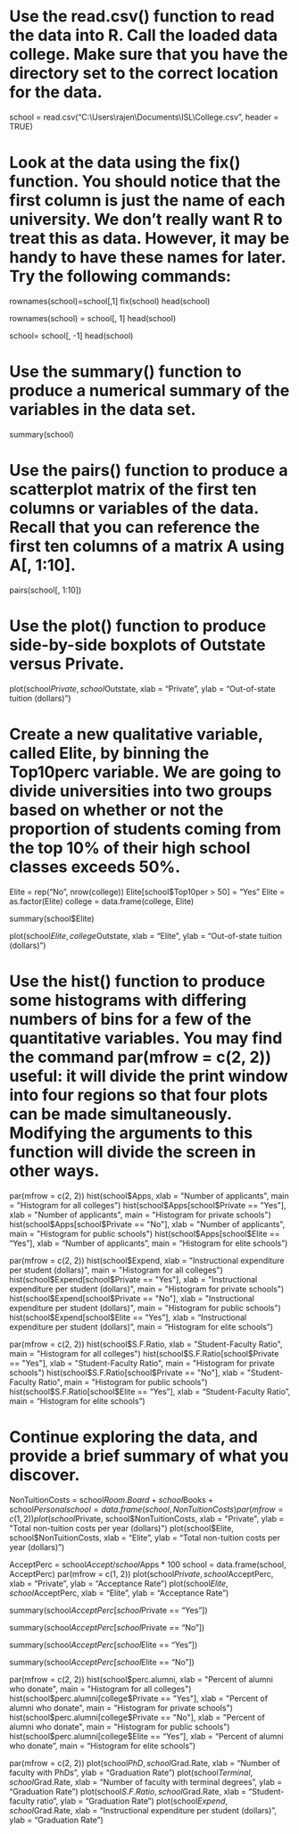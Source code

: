 # Use the read.csv() function to read the data into R. Call the loaded data college. Make sure that you have the directory set to the correct location for the data.

school = read.csv("C:\\Users\\rajen\\Documents\\ISL\\College.csv", header = TRUE)

# Look at the data using the fix() function. You should notice that the first column is just the name of each university. We don't really want R to treat this as data. However, it may be handy to have these names for later. Try the following commands:
rownames(school)=school[,1]
fix(school)
head(school)

rownames(school) = school[, 1]
head(school)

school= school[, -1]
head(school)

# Use the summary() function to produce a numerical summary of the variables in the data set.
summary(school)

# Use the pairs() function to produce a scatterplot matrix of the first ten columns or variables of the data. Recall that you can reference the first ten columns of a matrix A using A[, 1:10].

pairs(school[, 1:10])

# Use the plot() function to produce side-by-side boxplots of Outstate versus Private.

plot(school$Private, school$Outstate, xlab = "Private", ylab = "Out-of-state tuition (dollars)")

# Create a new qualitative variable, called Elite, by binning the Top10perc variable. We are going to divide universities into two groups based on whether or not the proportion of students coming from the top 10% of their high school classes exceeds 50%.

Elite = rep("No", nrow(college))
Elite[school$Top10per > 50] = "Yes"
Elite = as.factor(Elite)
college = data.frame(college, Elite)

summary(school$Elite)

plot(school$Elite, college$Outstate, xlab = "Elite", ylab = "Out-of-state tuition (dollars)")

# Use the hist() function to produce some histograms with differing numbers of bins for a few of the quantitative variables. You may find the command par(mfrow = c(2, 2)) useful: it will divide the print window into four regions so that four plots can be made simultaneously. Modifying the arguments to this function will divide the screen in other ways.

par(mfrow = c(2, 2))
hist(school$Apps, xlab = "Number of applicants", main = "Histogram for all colleges")
hist(school$Apps[school$Private == "Yes"], xlab = "Number of applicants", main = "Histogram for private schools")
hist(school$Apps[school$Private == "No"], xlab = "Number of applicants", main = "Histogram for public schools")
hist(school$Apps[school$Elite == "Yes"], xlab = "Number of applicants", main = "Histogram for elite schools")

par(mfrow = c(2, 2))
hist(school$Expend, xlab = "Instructional expenditure per student (dollars)", main = "Histogram for all colleges")
hist(school$Expend[school$Private == "Yes"], xlab = "Instructional expenditure per student (dollars)", main = "Histogram for private schools")
hist(school$Expend[school$Private == "No"], xlab = "Instructional expenditure per student (dollars)", main = "Histogram for public schools")
hist(school$Expend[school$Elite == "Yes"], xlab = "Instructional expenditure per student (dollars)", main = "Histogram for elite schools")


par(mfrow = c(2, 2))
hist(school$S.F.Ratio, xlab = "Student-Faculty Ratio", main = "Histogram for all colleges")
hist(school$S.F.Ratio[school$Private == "Yes"], xlab = "Student-Faculty Ratio", main = "Histogram for private schools")
hist(school$S.F.Ratio[school$Private == "No"], xlab = "Student-Faculty Ratio", main = "Histogram for public schools")
hist(school$S.F.Ratio[school$Elite == "Yes"], xlab = "Student-Faculty Ratio", main = "Histogram for elite schools")

# Continue exploring the data, and provide a brief summary of what you discover.

NonTuitionCosts = school$Room.Board + school$Books + school$Personal
school = data.frame(school, NonTuitionCosts)
par(mfrow = c(1, 2))
plot(school$Private, school$NonTuitionCosts, xlab = "Private", ylab = "Total non-tuition costs per year (dollars)")
plot(school$Elite, school$NonTuitionCosts, xlab = "Elite", ylab = "Total non-tuition costs per year (dollars)")

AcceptPerc = school$Accept / school$Apps * 100
school = data.frame(school, AcceptPerc)
par(mfrow = c(1, 2))
plot(school$Private, school$AcceptPerc, xlab = "Private", ylab = "Acceptance Rate")
plot(school$Elite, school$AcceptPerc, xlab = "Elite", ylab = "Acceptance Rate")

summary(school$AcceptPerc[school$Private == "Yes"])

summary(school$AcceptPerc[school$Private == "No"])

summary(school$AcceptPerc[school$Elite == "Yes"])

summary(school$AcceptPerc[school$Elite == "No"])

par(mfrow = c(2, 2))
hist(school$perc.alumni, xlab = "Percent of alumni who donate", main = "Histogram for all colleges")
hist(school$perc.alumni[college$Private == "Yes"], xlab = "Percent of alumni who donate", main = "Histogram for private schools")
hist(school$perc.alumni[college$Private == "No"], xlab = "Percent of alumni who donate", main = "Histogram for public schools")
hist(school$perc.alumni[college$Elite == "Yes"], xlab = "Percent of alumni who donate", main = "Histogram for elite schools")

par(mfrow = c(2, 2))
plot(school$PhD, school$Grad.Rate, xlab = "Number of faculty with PhDs", ylab = "Graduation Rate")
plot(school$Terminal, school$Grad.Rate, xlab = "Number of faculty with terminal degrees", ylab = "Graduation Rate")
plot(school$S.F.Ratio, school$Grad.Rate, xlab = "Student-faculty ratio", ylab = "Graduation Rate")
plot(school$Expend, school$Grad.Rate, xlab = "Instructional expenditure per student (dollars)", ylab = "Graduation Rate")
